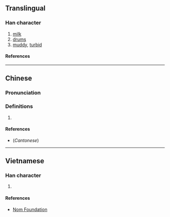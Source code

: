 {{character info}}
==Translingual==

===Han character===
{{Han char|rn=85|rad=水|as=09|sn=12|four=32114|canj=EHJG|ids=⿰氵重}}

# [[milk]]
# [[drum]]s
# [[muddy]], [[turbid]]

====References====
{{Han ref|kx=0638.070|dkj=17864|dj=1045.020|hdz=31680.020|uh=6E69}}

----

==Chinese==
{{zh-forms}}

===Pronunciation===
{{zh-pron
|m=dòng,zhòng
|c=dung6,dung3,zung3
|mc=y
|oc=y
|ma=
|cat=n,a
}}

===Definitions===
{{zh-hanzi}}

# {{rfdef|zh}}

====References====
* (''Cantonese'') {{R:yue:Hanzi}}

----

==Vietnamese==

===Han character===
{{vi-readings|rs=水09|reading=chòng}}

# {{rfdef|vi|sort=水09}}

====References====
* [http://nomfoundation.org/common/nom_details.php?codepoint=6e69 Nom Foundation]